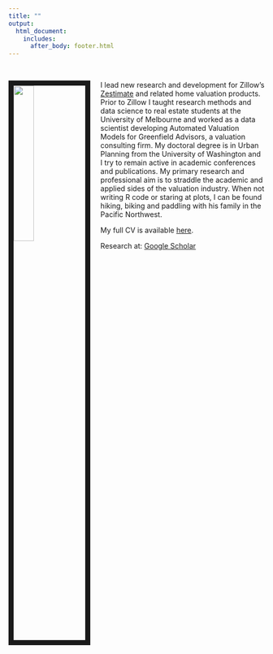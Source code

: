 ```yaml
---
title: ""
output: 
  html_document:
    includes:
      after_body: footer.html
---
```


&nbsp;
&nbsp;

<link rel="stylesheet" href="styles.css" type="text/css">

<img src="images/andy.jpg" style="width:28%; border:10px solid; margin-right: 20px" align="left">

I lead new research and development for Zillow’s [Zestimate](https://www.zillow.com/how-much-is-my-home-worth/) and related home valuation products.  Prior to Zillow I taught research methods and data science to real estate students at the University of Melbourne and worked as a data scientist developing Automated Valuation Models for Greenfield Advisors, a valuation consulting firm.   My doctoral degree is in Urban Planning from the University of Washington and I try to remain active in academic conferences and publications.  My primary research and professional aim is to straddle the academic and applied sides of the valuation industry.  When not writing R code or staring at plots, I can be found hiking, biking and paddling with his family in the Pacific Northwest. 

My full CV is available [here](files/krause_cv.pdf). 

Research at: [Google Scholar](https://scholar.google.com.au/citations?user=FN04yK0AAAAJ&hl=en)